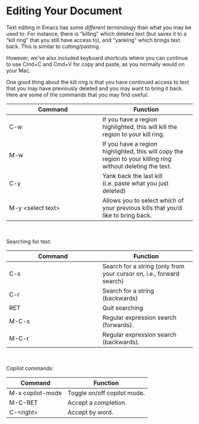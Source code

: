 # Editing Your Document {.sec-starting}

Text editing in Emacs has some *different* terminology than what you may be used to. For instance, there is "killing" which deletes text (but saves it to a "kill ring" that you still have access to), and "yanking" which brings text back. This is similar to cutting/pasting.

However, we've also included keyboard shortcuts where you can continue to use Cmd+C and Cmd+V for copy and paste, as you normally would on your Mac.

One good thing about the kill ring is that you have continued access to text that you may have previously deleted and you may want to bring it back. Here are some of the commands that you may find useful:

| Command   | Function  |
| ---    | ---   |
| C-w | If you have a region highlighted, this will kill the region to your kill ring. |
| M-w | If you have a region highlighted, this will copy the region to your killing ring without deleting the text.|
| C-y | Yank back the last kill (i.e. paste what you just deleted) |
| M-y \<select text\> | Allows you to select which of your previous kills that you'd like to bring back. |

<br>

Searching for text:

| Command   | Function  |
| ---    | ---   |
| C-s | Search for a string (only from your cursor on, i.e., forward search) |
| C-r | Search for a string (backwards) |
| RET | Quit searching |
| M-C-s | Regular expression search (forwards). |
| M-C-r | Regular expression search (backwards). |

<br>

Copilot commands:

| Command   | Function  |
| ---    | ---   |
| M-x copilot-mode | Toggle on/off copilot mode. |
| M-C-RET | Accept a completion. |
| C-\<right\> | Accept by word. |




